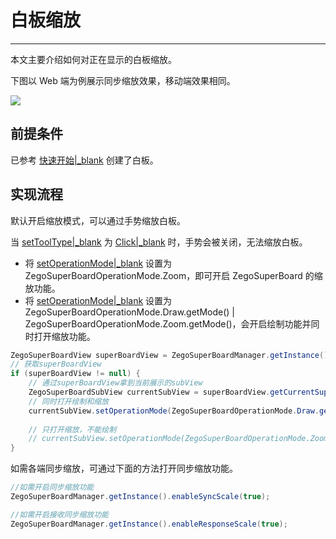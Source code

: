 # 白板缩放


- - -

本文主要介绍如何对正在显示的白板缩放。

下图以 Web 端为例展示同步缩放效果，移动端效果相同。

<Frame width="512" height="auto" caption=""><img src="https://storage.zego.im/sdk-doc/Pics/WhiteboardView/zoom.gif" /></Frame>

## 前提条件

已参考 [快速开始\|_blank](!QuickStart/CreateWboard) 创建了白板。

## 实现流程
默认开启缩放模式，可以通过手势缩放白板。

<Note title="Note">

当 [setToolType\|_blank](@setToolType) 为 [Click\|_blank](@Click) 时，手势会被关闭，无法缩放白板。

</Note>

- 将 [setOperationMode\|_blank](@setOperationMode) 设置为 ZegoSuperBoardOperationMode.Zoom，即可开启 ZegoSuperBoard 的缩放功能。
- 将 [setOperationMode\|_blank](@setOperationMode) 设置为 ZegoSuperBoardOperationMode.Draw.getMode() | ZegoSuperBoardOperationMode.Zoom.getMode()，会开启绘制功能并同时打开缩放功能。

```java
ZegoSuperBoardView superBoardView = ZegoSuperBoardManager.getInstance().getSuperBoardView();
// 获取superBoardView
if (superBoardView != null) {
    // 通过superBoardView拿到当前展示的subView
    ZegoSuperBoardSubView currentSubView = superBoardView.getCurrentSuperBoardSubView();
    // 同时打开绘制和缩放
    currentSubView.setOperationMode(ZegoSuperBoardOperationMode.Draw.getMode() | ZegoSuperBoardOperationMode.Zoom.getMode());
    
    // 只打开缩放，不能绘制
    // currentSubView.setOperationMode(ZegoSuperBoardOperationMode.Zoom.getMode());
}
```


如需各端同步缩放，可通过下面的方法打开同步缩放功能。

```java
//如需开启同步缩放功能
ZegoSuperBoardManager.getInstance().enableSyncScale(true);

//如需开启接收同步缩放功能
ZegoSuperBoardManager.getInstance().enableResponseScale(true);

```
